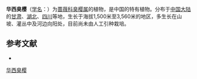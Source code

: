 {{Speciesbox
| name = 华西臭樱
| status = 
| status_system = 
| image = 
| genus = Maddenia
| species = wilsonii
| authority = Koehne
}}

'''华西臭樱'''（[[学名|学名]]：{{lang|la|''Maddenia wilsonii''}}）为[[蔷薇科|蔷薇科]][[臭樱属|臭樱属]]的植物，是中国的特有植物。分布于[[中国大陆|中国大陆]]的[[甘肃|甘肃]]、[[湖北|湖北]]、[[四川|四川]]等地，生长于海拔1,500米至3,560米的地区，多生长在山坡、灌丛中及河边向阳处，目前尚未由人工引种栽培。

== 参考文献 ==
<div class="references-small">
* {{cite web| url =http://www.bioinfo.cn/db05/KmzwSpecies.php?action=view&id=19089| title =华西臭樱| work =《中国高等植物数据库全库》| publisher =中国科学院微生物研究所| author =昆明植物研究所| accessdate =2009-02-25| deadurl =yes| archiveurl =https://web.archive.org/web/20160305072008/http://www.bioinfo.cn/db05/KmzwSpecies.php?action=view&id=19089| archivedate =2016-03-05}}
</div>
{{Taxonbar|from=Q10905935}}

[[Category:臭樱属|华西臭樱]]


{{植物小作品}}